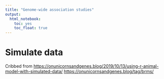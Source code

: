 ```yaml
---
title: "Genome-wide association studies"
output: 
  html_notebook:
    toc: yes
    toc_float: true
---
```


# Simulate data

Cribbed from [https://onunicornsandgenes.blog/2019/10/13/using-r-animal-model-with-simulated-data/](https://onunicornsandgenes.blog/2019/10/13/using-r-animal-model-with-simulated-data/)
[https://onunicornsandgenes.blog/tag/brms/](https://onunicornsandgenes.blog/tag/brms/)

```r
```